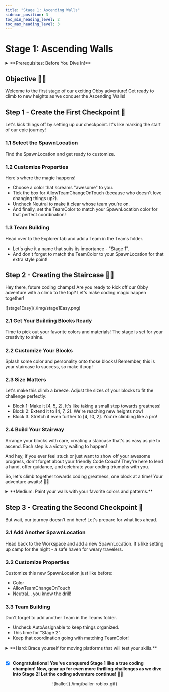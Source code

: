 ```yaml
---
title: "Stage 1: Ascending Walls"
sidebar_position: 3
toc_min_heading_level: 2
toc_max_heading_level: 3
---
```



# Stage 1: Ascending Walls

<details>
    <summary>**Prerequisites: Before You Dive In!**</summary>

    Before diving into the excitement of Stage 1, make sure you've completed these fun and essential steps!
    
    **1. Intro**
    
    Did you enjoy the grand introduction to Roblox Part 1: Launch Your Own Obby Game? We hope you're pumped up and ready to embark on this coding adventure!
    
    **2. Setup**
    
    Time to gear up! You've gone through the setup phase, getting everything ready for your Obby journey. From setting up your workspace to getting familiar with the tools, you're all set to unleash your creativity!

    **Now, let's dive into Stage 1 and start building your very own Obby masterpiece! Are you ready? Let's do this! 🎉**
</details>

<div align='center'>
  <ReactPlayer controls url={MyVideoUrl}/>
</div>

## Objective 🧐🗿

Welcome to the first stage of our exciting Obby adventure! Get ready to climb to new heights as we conquer the Ascending Walls!

## Step 1 - Create the First Checkpoint 🚩

Let's kick things off by setting up our checkpoint. It's like marking the start of our epic journey!

### 1.1 Select the SpawnLocation
Find the SpawnLocation and get ready to customize.

### 1.2 Customize Properties
Here's where the magic happens!

- Choose a color that screams "awesome" to you.
- Tick the box for AllowTeamChangeOnTouch (because who doesn't love changing things up?).
- Uncheck Neutral to make it clear whose team you're on.
- And finally, set the TeamColor to match your SpawnLocation color for that perfect coordination!

### 1.3 Team Building
Head over to the Explorer tab and add a Team in the Teams folder. 

- Let's give it a name that suits its importance - "Stage 1".
- And don't forget to match the TeamColor to your SpawnLocation for that extra style point!

## Step 2 - Creating the Staircase 📐🏃

Hey there, future coding champs! Are you ready to kick off our Obby adventure with a climb to the top? Let's make coding magic happen together!

<div className='image-wrapper'>
    ![stage1Easy](./img/stage1Easy.png)
</div>

### 2.1 Get Your Building Blocks Ready

Time to pick out your favorite colors and materials! The stage is set for your creativity to shine.

### 2.2 Customize Your Blocks

Splash some color and personality onto those blocks! Remember, this is your staircase to success, so make it pop!

### 2.3 Size Matters

Let's make this climb a breeze. Adjust the sizes of your blocks to fit the challenge perfectly:
- Block 1: Make it [4, 5, 2]. It's like taking a small step towards greatness!
- Block 2: Extend it to [4, 7, 2]. We're reaching new heights now!
- Block 3: Stretch it even further to [4, 10, 2]. You're climbing like a pro!

### 2.4 Build Your Stairway

Arrange your blocks with care, creating a staircase that's as easy as pie to ascend. Each step is a victory waiting to happen!

And hey, if you ever feel stuck or just want to show off your awesome progress, don't forget about your friendly Code Coach! They're here to lend a hand, offer guidance, and celebrate your coding triumphs with you.

So, let's climb together towards coding greatness, one block at a time! Your adventure awaits! 🚀🌟

<details>
    <summary>**Medium: Paint your walls with your favorite colors and patterns.**</summary>

    <div className='image-wrapper'>
        ![stage1Medium](./img/stage1Medium.png)
    </div>

    <br  />

    **2.1 Gather Your Blocks**

    Grab those Block Parts and get ready to build!

    **2.2 Customize Away**

    It's your time to shine! Pick your favorite Color and Material for each block. Let your creativity run wild!

    **2.3 Assemble the Stairs**

    Arrange your blocks to form a steep staircase, just waiting for brave adventurers like you to conquer it!
</details>

## Step 3 - Creating the Second Checkpoint 🚩

But wait, our journey doesn't end here! Let's prepare for what lies ahead.

### 3.1 Add Another SpawnLocation

Head back to the Workspace and add a new SpawnLocation. It's like setting up camp for the night - a safe haven for weary travelers.

### 3.2 Customize Properties

Customize this new SpawnLocation just like before:
- Color
- AllowTeamChangeOnTouch
- Neutral... you know the drill!

### 3.3 Team Building

Don't forget to add another Team in the Teams folder.

- Uncheck AutoAssignable to keep things organized.
- This time for "Stage 2".
- Keep that coordination going with matching TeamColor!

<details>
    <summary>**Hard: Brace yourself for moving platforms that will test your skills.**</summary>
    
    **If you want more of a challenge by recreating the video yourself, follow these steps:**

    Hey there, fearless coders! Are you ready to take on the ultimate challenge and show off your coding prowess? Get ready to conquer the Ascending Walls like never before!

    **Description**

    We are going to create a script that makes a part in Roblox move up and down between two heights. Here's what we want to accomplish: 

    **Step 1 - Start at a Position:**
    
    The part will start at a certain position. 

    **Step 2 - Move Up and Down:**
    
    The part will move up to a maximum height, then move down to a minimum height, and keep repeating this movement. 

    **Step 3 - Direction Change:**
    
    When the part reaches the maximum height, it will change direction and start moving down. When it reaches the minimum height, it will change direction and start moving up again. 

    **Step 4 - Smooth Movement:**
    
    The part will move smoothly, pausing for a short time during each step of movement. 

    By doing this, the part will continuously move up and down in a loop, creating a nice animation effect. 

    <br  />

    **Instructions and Code Logic** 

    **Step 1 - Set Up Starting Variables:**

    - Create a variable to hold the part by setting it to the `Parent` of the script. 

    - Make a variable to remember the starting position of the part. 

    - Create variables for the highest point (`maxHeight`), lowest point (`minHeight`), and how fast it moves (`speed`). 

    - Create a true/false variable (`goingUp`) to know if the part is moving up, starting with `true`. 

    **Step 2 - Make an Infinite Loop:**

    - Use a loop that runs forever. In Lua, this is done with `while true do`. 

    **Step 3 - Check the Direction:**

    - Inside the loop, use an `if` statement to see if the part is moving up. This is checked using the `goingUp` variable. 

    **Step 4 - Move the Part Up:**

    - If `goingUp` is `true`, change the part's position to move it up. Use a vector to do this. 

    - Specifically, add to the Y-coordinate by the speed value. 

    **Step 5 - Check Maximum Height:**

    - After moving the part up, check if the part's Y-coordinate has reached or gone above the `maxHeight`. 

    - If it has, set `goingUp` to `false` to start moving down. 

    **Step 6 - Move the Part Down:**

    - If `goingUp` is `false`, change the part's position to move it down. Use a vector to do this. 

    - Specifically, subtract from the Y-coordinate by the speed value. 

    **Step 7 - Check Minimum Height:**

    - After moving the part down, check if the part's Y-coordinate has reached or gone below the `minHeight`. 

    - If it has, set `goingUp` to `true` to start moving up again. 

    **Step 8 - Pause the Loop:**

    - Use the `wait` function to pause the loop for a short time, like 0.1 seconds, before repeating the loop. 

    <br  />

    **Putting It All Together**

    - Start by setting up your starting variables. 

    - Create an infinite loop using `while true do`. 

    - Inside the loop, use an `if` statement to check the direction (`goingUp`). 

    - If `goingUp` is `true`, move the part up by adding to its Y-coordinate using a vector. 

    - Check if the part's Y position has reached the maximum height. If it has, set `goingUp` to `false`. 

    - If `goingUp` is `false`, move the part down by subtracting from its Y-coordinate using a vector. 

    - Check if the part's Y position has reached the minimum height. If it has, set `goingUp` to `true`. 

    - Use the `wait` function to pause the loop for a short time. 

    - Repeat the loop to keep the part moving up and down. 

    {/* <br  />

    **Extra Points Challenge:**

    Feeling confident? Copy your completed script and paste it into the other walls. Can you conquer the Stage without needing any help from your Code Coach? Show off your skills and aim for that perfect run!

    And remember, even superheroes need a little help sometimes. Don't hesitate to ask your Code Coach if you need a guiding hand. But hey, if you can tackle this challenge on your own, you'll earn some serious coding bragging rights!

    So, gear up, brave coders, and get ready to tackle the moving platforms of **Stage 1 - Hard**! Your coding adventure awaits! 🚀💻 */}
</details>

<br  />

- [x] **Congratulations! You've conquered Stage 1 like a true coding champion! Now, gear up for even more thrilling challenges as we dive into Stage 2! Let the coding adventure continue! 🚀🎉**

<div align='center'>
    ![baller](./img/baller-roblox.gif)
</div>

<div align='center'>
    <ReactAudioPlayer
        src={audioFile}
        controls
    />
</div>